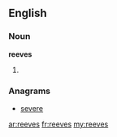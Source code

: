 ==English==

===Noun===
'''reeves'''

# {{plural of|[[reeve]]}}

===Anagrams===
* [[severe#English|severe]]

[[ar:reeves]]
[[fr:reeves]]
[[my:reeves]]